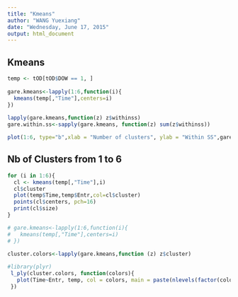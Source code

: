 ```yaml
---
title: "Kmeans"
author: "WANG Yuexiang"
date: "Wednesday, June 17, 2015"
output: html_document
---
```


## Kmeans 
```r
temp <- tOD[tOD$DOW == 1, ]
  
gare.kmeans<-lapply(1:6,function(i){
  kmeans(temp[,"Time"],centers=i)
})
 
lapply(gare.kmeans,function(z) z$withinss)
gare.within.ss<-sapply(gare.kmeans, function(z) sum(z$withinss))

plot(1:6, type="b",xlab = "Number of clusters", ylab = "Within SS",gare.within.ss)
```

## Nb of Clusters from 1 to 6
```r
for (i in 1:6){
  cl <- kmeans(temp[,"Time"],i)
  cl$cluster
  plot(temp$Time,temp$Entr,col=cl$cluster)
  points(cl$centers, pch=16)
  print(cl$size)
} 
```



```r
# gare.kmeans<-lapply(1:6,function(i){
#   kmeans(temp[,"Time"],centers=i)
# })
 
cluster.colors<-lapply(gare.kmeans,function (z) z$cluster)

#library(plyr)
 l_ply(cluster.colors, function(colors){
   plot(Time~Entr, temp, col = colors, main = paste(nlevels(factor(colors))), pch = 16)
 })
```
